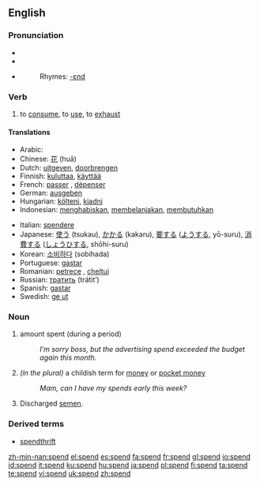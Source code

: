 ==English==

===Pronunciation===
*{{SAMPA|/spEnd/}}
*{{IPA|/spεnd/}}
*{{audio|en-us-spend.ogg|Audio (US)}}
*:Rhymes: [[Rhymes:English:-ɛnd|-ɛnd]]

===Verb===
{{en-verb|spends|spending|spent}}

# to [[consume]], to [[use]], to [[exhaust]]

====Translations====
{{top}}
*Arabic: {{ARchar|[[صرف]]}} {{unicode|(ʂárafa)}}
*Chinese: [[花]] (huā)
*Dutch: [[uitgeven]], [[doorbrengen]]
*Finnish: [[kuluttaa]], [[käyttää]]
*French: [[passer]] {{italbrac|time}}, [[dépenser]] {{italbrac|money, etc.}}
*German: [[ausgeben]]
*Hungarian: [[költeni]], [[kiadni]]
*Indonesian: [[habis|menghabiskan]], [[belanja|membelanjakan]], [[butuh|membutuhkan]]
{{mid}}
*Italian: [[spendere]]
*Japanese: [[使う]] (tsukau), [[かかる]] (kakaru), [[要]]する ([[よう]]する, yō-suru), [[消費]]する ([[しょうひ]]する, shōhi-suru)
*Korean: [[소비하다]] (sobihada)
*Portuguese: [[gastar]]
*Romanian: [[petrece]] {{italbrac|time}}, [[cheltui]] {{italbrac|money, etc.}}
*Russian: [[тратить]] (trátit’)
*Spanish: [[gastar]]
*Swedish: [[ge ut]]
{{bottom}}

===Noun===
{{en-noun}}

# amount spent (during a period)
#:''I’m sorry boss, but the advertising spend exceeded the budget again this month.''
# ''(in the plural)'' a childish term for [[money]] or [[pocket money]]
#:''Mam, can I have my spends early this week?''
# Discharged [[semen]].

===Derived terms===
*[[spendthrift]]

[[zh-min-nan:spend]]
[[el:spend]]
[[es:spend]]
[[fa:spend]]
[[fr:spend]]
[[gl:spend]]
[[io:spend]]
[[id:spend]]
[[it:spend]]
[[ku:spend]]
[[hu:spend]]
[[ja:spend]]
[[pl:spend]]
[[fi:spend]]
[[ta:spend]]
[[te:spend]]
[[vi:spend]]
[[uk:spend]]
[[zh:spend]]